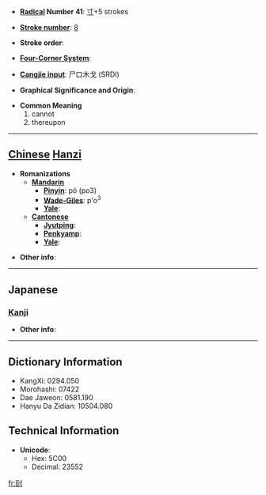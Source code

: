 * '''[[Wiktionary:Chinese radical index| Radical]] Number 41''': [[Wiktionary:Chinese radical index 寸|寸]]+5 strokes

* '''[[Wiktionary:Chinese total strokes index|Stroke number]]''': [[Wiktionary:Chinese total strokes index 8|8]]

* '''Stroke order''': 

* '''[[Wiktionary:Chinese four corner index|Four-Corner System]]''': 

* '''[[Wiktionary:Chinese Cangjie index|Cangjie input]]''': 尸口木戈 (SRDI)

* '''Graphical Significance and Origin''': 

* '''Common Meaning'''
*#cannot
*# thereupon


----

== [[Chinese]] [[Hanzi]] ==

* '''Romanizations'''
** '''[[Mandarin]]'''
*** '''[[Pinyin]]''': pǒ (po3)
*** '''[[Wade-Giles]]''': p'o<sup>3</sup>
*** '''[[Yale]]''': 
** '''[[Cantonese]]'''
*** '''[[Jyutping]]''':
*** '''[[Penkyamp]]''': 
*** '''[[Yale]]''': 

* '''Other info''': 

----

==Japanese==
===[[Kanji]]===
{{kanji|on readings=[[は]] (ha)
|kun readings=[[できぬ]] (dekinu)
}}

* '''Other info''':  

----

== Dictionary Information ==

* KangXi: 0294.050
* Morohashi: 07422
* Dae Jaweon: 0581.190
* Hanyu Da Zidian: 10504.080

== Technical Information ==

* '''Unicode''':
** Hex: 5C00
** Decimal: 23552

[[fr:尀]]